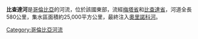 {{Expand|time=2017-05-25}}
'''比查達河'''是[[哥倫比亞|哥倫比亞]]的河流，位於該國東部，流經[[梅塔省|梅塔省]]和[[比查達省|比查達省]]，河道全長580公里，集水區面積約25,000平方公里，最終注入[[奧里諾科河|奧里諾科河]]。

{{Colombia-geo-stub}}
[[Category:哥倫比亞河流|Category:哥倫比亞河流]]